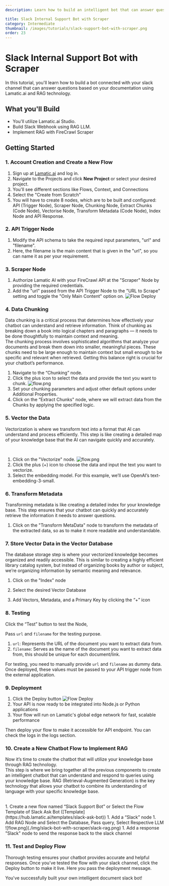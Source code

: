 ```yaml
---
description: Learn how to build an intelligent bot that can answer questions based on your documentation and RAG technology in a given Slack channel.

title: Slack Internal Support Bot with Scraper
category: Intermediate
thumbnail: /images/tutorials/slack-support-bot-with-scraper.png
order: 23
---
```


# Slack Internal Support Bot with Scraper

In this tutorial, you'll learn how to build a bot connected with your slack channel that can answer questions based on your documentation using Lamatic.ai and RAG technology.

## What you'll Build
- You'll utilize Lamatic.ai Studio.
- Build Slack Webhook using RAG LLM.
- Implement RAG with FireCrawl Scraper


## Getting Started


### 1. Account Creation and Create a New Flow
1. Sign up at [Lamatic.ai](https://lamatic.ai/) and log in.
1. Navigate to the Projects and click **New Project** or select your desired project.
1. You'll see different sections like Flows, Context, and Connections
1. Select the "Create from Scratch"
1. You will have to create 8 nodes, which are to be built and configured: API (Trigger Node), Scraper Node, Chunking Node, Extract Chunks (Code Node), Vectorise Node, Transform Metadata (Code Node), Index Node and API Response.

### 2. API Trigger Node
1. Modify the API schema to take the required input parameters, "url" and "filename".
1. Here, the filename is the main content that is given in the "url", so you can name it as per your requirement.

### 3. Scraper Node
1. Authorize Lamatic AI with your FireCrawl API at the "Scraper" Node by providing the required credentials.
1. Add the "url" passed from the API Trigger Node to the "URL to Scrape" setting and toggle the "Only Main Content" option on.
    ![Flow Deploy](./img/slack-bot-with-scraper/slack-scraper.png) 
    

### 4. Data Chunking
Data chunking is a critical process that determines how effectively your chatbot can understand and retrieve information. Think of chunking as breaking down a book into logical chapters and paragraphs — it needs to be done thoughtfully to maintain context and meaning.
<br/>
The chunking process involves sophisticated algorithms that analyze your documents and break them down into smaller, meaningful pieces. These chunks need to be large enough to maintain context but small enough to be specific and relevant when retrieved. Getting this balance right is crucial for your chatbot’s performance.
<br/>

1. Navigate to the “Chunking” node.
1. Click the plus icon to select the data and provide the text you want to chunk.
    ![flow.png](./img/slack-bot-with-scraper/slack-chunking.png)
1. Set your chunking parameters and adjust other default options under Additional Properties.
1. Click on the “Extract Chunks" node, where we will extract data from the Chunks by applying the specified logic.

### 5. Vector the Data
Vectorization is where we transform text into a format that AI can understand and process efficiently. This step is like creating a detailed map of your knowledge base that the AI can navigate quickly and accurately.

<br/>

1. Click on the "Vectorize" node.
    ![flow.png](./img/slack-bot-with-scraper/slack-vectorize.png)
1. Click the plus (+) icon to choose the data and input the text you want to vectorize.
1. Select the embedding model. For this example, we’ll use OpenAI’s text-embedding-3-small.


### 6. Transform Metadata
Transforming metadata is like creating a detailed index for your knowledge base. This step ensures that your chatbot can quickly and accurately retrieve the information it needs to answer questions.
<br/>

1. Click on the "Transform MetaData" node to transform the metadata of the extracted data, so as to make it more readable and understandable.


### 7. Store Vector Data in the Vector Database
The database storage step is where your vectorized knowledge becomes organized and readily accessible. This is similar to creating a highly efficient library catalog system, but instead of organizing books by author or subject, we’re organizing information by semantic meaning and relevance.
<br/>

1. Click on the "Index" node

1. Select the desired Vector Database
1. Add Vectors, Metadata, and a Primary Key by clicking the “+” icon

### 8. Testing
Click the “Test” button to test the Node, 
<br/>

Pass `url` and `filename` for the testing purpose.
1. `url`: Represents the URL of the document you want to extract data from.
1. `filename`: Serves as the name of the document you want to extract data from, this should be unique for each document/link.

For testing, you need to manually provide `url` and `filename` as dummy data. Once deployed, these values must be passed to your API trigger node from the external application.
<br/>

### 9. Deployment

1. Click the Deploy button
   ![Flow Deploy](./img/ai-review-responder/deploy.png)
2. Your API is now ready to be integrated into Node.js or Python applications
3. Your flow will run on Lamatic's global edge network for fast, scalable performance

Then deploy your flow to make it accessible for API endpoint. You can check the logs in the logs section.

### 10. Create a New Chatbot Flow to Implement RAG
Now it’s time to create the chatbot that will utilize your knowledge base through RAG technology.
<br/>
This step is where we bring together all the previous components to create an intelligent chatbot that can understand and respond to queries using your knowledge base. RAG (Retrieval-Augmented Generation) is the key technology that allows your chatbot to combine its understanding of language with your specific knowledge base.

<br/>
1. Create a new flow named “Slack Support Bot” or Select the Flow Template of Slack Ask Bot ([Template](https://hub.lamatic.ai/templates/slack-ask-bot))
1. Add a “Slack” node
1. Add RAG Node and Select the Database, Pass query, Select Respective LLM
    ![flow.png](./img/slack-bot-with-scraper/slack-rag.png)
1. Add a response "Slack" node to send the response back to the slack channel

### 11. Test and Deploy Flow
Thorough testing ensures your chatbot provides accurate and helpful responses. Once you’ve tested the flow with your slack channel, click the Deploy button to make it live. Here you pass the deployment message.


You've successfully built your own intelligent document slack bot!